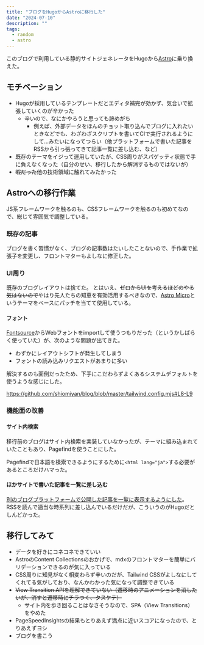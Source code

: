 ```yaml
---
title: "ブログをHugoからAstroに移行した"
date: "2024-07-10"
description: ""
tags:
  - random
  - astro
---
```


このブログで利用している静的サイトジェネレータをHugoから[Astro](https://astro.build/)に乗り換えた。

## モチベーション

- Hugoが採用しているテンプレートだとエディタ補完が効かず、気合いで拡張していくのが辛かった
  - 辛いので、なにかやろうと思っても諦めがち
    - 例えば、外部データをほんのチョット取り込んでブログに入れたいときなどでも、わざわざスクリプトを書いてCIで実行されるようにして...みたいになってつらい（他プラットフォームで書いた記事をRSSから引っ張ってきて記事一覧に差し込む、など）
- 既存のテーマをイジって運用していたが、CSS周りがスパゲッティ状態で手に負えなくなった（自分のせい、移行したから解消するものではないが）
- ~~暇だった~~他の技術領域に触れてみたかった

## Astroへの移行作業

JS系フレームワークを触るのも、CSSフレームワークを触るのも初めてなので、総じて雰囲気で調整している。

### 既存の記事

ブログを書く習慣がなく、ブログの記事数はたいしたことないので、手作業で拡張子を変更し、フロントマターもよしなに修正した。

### UI周り

既存のブログレイアウトは捨てた。
とはいえ、~~ゼロからUIを考えるほどのやる気はないので~~やはり先人たちの知恵を有効活用するべきなので、[Astro Micro](https://astro.build/themes/details/astro-micro/)というテーマをベースにパッチを当てて使用している。  

#### フォント

[Fontsource](https://fontsource.org/)からWebフォントをimportして使うつもりだった（というかしばらく使っていた）が、次のような問題が出てきた。

- わずかにレイアウトシフトが発生してしまう
- フォントの読み込みリクエストがあまりに多い

解決するのも面倒だったため、下手にこだわらずよくあるシステムデフォルトを使うような感じにした。

https://github.com/shiomiyan/blog/blob/master/tailwind.config.mjs#L8-L9

### 機能面の改善

#### サイト内検索

移行前のブログはサイト内検索を実装していなかったが、テーマに組み込まれていたこともあり、Pagefindを使うことにした。

Pagefindで日本語を検索できるようにするために`<html lang="ja">`する必要があるところだけハマった。

#### ほかサイトで書いた記事を一覧に差し込む

[別のブログプラットフォームで公開した記事を一覧に表示するようにした](https://github.com/shiomiyan/blog/commit/7471d44b2de73cf437ca0c51b97a2ab78ad3808b)。  
RSSを読んで適当な時系列に差し込んでいるだけだが、こういうのがHugoだとしんどかった。

## 移行してみて

- データを好きにコネコネできていい
- AstroのContent Collectionsのおかげで、mdxのフロントマターを簡単にバリデーションできるのが気に入っている
- CSS周りに知見がなく相変わらず辛いのだが、Tailwind CSSがよしなにしてくれてる気がしており、なんかわかった気になって調整できている
- ~~View Transition APIを理解できていない（遷移時のアニメーションを消したいが、消すと遷移時にチラつく、タスケテ）~~
  - サイト内を歩き回ることはなさそうなので、SPA（View Transitions）をやめた
- PageSpeedInsightsの結果もとりあえず満点に近いスコアになったので、とりあえずヨシ
- ブログを書こう
